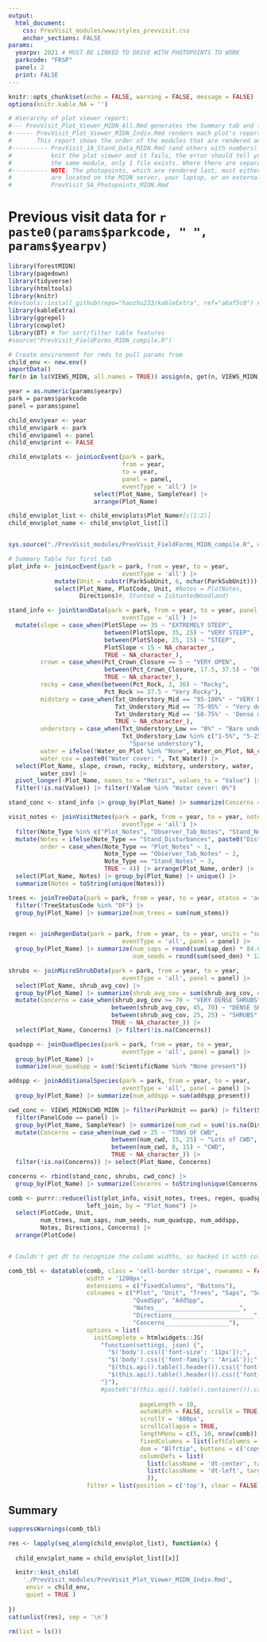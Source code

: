 ```yaml
---
output: 
  html_document:
    css: PrevVisit_modules/www/styles_prevvisit.css
    anchor_sections: FALSE
params:
  yearpv: 2021 # MUST BE LINKED TO DRIVE WITH PHOTOPOINTS TO WORK
  parkcode: "FRSP"
  panel: 2
  print: FALSE
---
```

```r
knitr::opts_chunk$set(echo = FALSE, warning = FALSE, message = FALSE)
options(knitr.kable.NA = '')

# Hierarchy of plot viewer report: 
#--- PrevVisit_Plot_Viewer_MIDN_All.Rmd generates the Summary tab and iterates through the park's list of plots.
#------ PrevVisit_Plot_Viewer_MIDN_Indiv.Rmd renders each plot's report within the plot-named tabs. 
#       This report shows the order of the modules that are rendered and allows you to turn them off, if they're failing.
#---------- PrevVisit_1A_Stand_Data_MIDN.Rmd (and others with numbers) are individual data modules. If you try to
#           knit the plot viewer and it fails, the error should tell you which module failed. Where NETN and MIDN can use 
#           the same module, only 1 file exists. Where there are separate modules, MIDN's module is named. 
#---------- NOTE: The photopoints, which are rendered last, must either be updated to where the photos for a given year
#           are located on the MIDN server, your laptop, or an external drive. The file that needs to be checked is
#           PrevVisit_5A_Photopoints_MIDN.Rmd
```

# Previous visit data for `r paste0(params$parkcode, " ", params$yearpv)` {.tabset .tabset-pills}
```r
library(forestMIDN)
library(pagedown)
library(tidyverse)
library(htmltools)
library(knitr)
#devtools::install_github(repo="haozhu233/kableExtra", ref="a6af5c0") # for collapse_rows()
library(kableExtra)
library(ggrepel)
library(cowplot)
library(DT) # for sort/filter table features
#source("PrevVisit_FieldForms_MIDN_compile.R") 
```

```r
# Create environment for rmds to pull params from
child_env <- new.env()
importData()
for(n in ls(VIEWS_MIDN, all.names = TRUE)) assign(n, get(n, VIEWS_MIDN), child_env)

year = as.numeric(params$yearpv)
park = params$parkcode
panel = params$panel

child_env$year <- year
child_env$park <- park
child_env$panel <- panel
child_env$print <- FALSE

child_env$plots <- joinLocEvent(park = park, 
                                from = year, 
                                to = year,
                                panel = panel,
                                eventType = 'all') |> 
                        select(Plot_Name, SampleYear) |> 
                        arrange(Plot_Name)

child_env$plot_list <- child_env$plots$Plot_Name#[c(1:2)]
child_env$plot_name <- child_env$plot_list[1]


sys.source("./PrevVisit_modules/PrevVisit_FieldForms_MIDN_compile.R", envir = child_env)
```


```r
# Summary Table for first tab
plot_info <- joinLocEvent(park = park, from = year, to = year,
                                eventType = 'all') |> 
             mutate(Unit = substr(ParkSubUnit, 6, nchar(ParkSubUnit))) |> 
             select(Plot_Name, PlotCode, Unit, #Notes = PlotNotes, 
                    Directions)#, Stunted = IsStuntedWoodland)  

stand_info <- joinStandData(park = park, from = year, to = year, panel = panel,
                                eventType = 'all') |> 
  mutate(slope = case_when(PlotSlope >= 35 ~ "EXTREMELY STEEP",
                           between(PlotSlope, 35, 25) ~ "VERY STEEP",
                           between(PlotSlope, 25, 15) ~ "STEEP",
                           PlotSlope < 15 ~ NA_character_,
                           TRUE ~ NA_character_),
         crown = case_when(Pct_Crown_Closure == 5 ~ "VERY OPEN",
                           between(Pct_Crown_Closure, 17.5, 37.5) ~ "OPEN",
                           TRUE ~ NA_character_),
         rocky = case_when(between(Pct_Rock, 3, 36) ~ "Rocky",
                           Pct_Rock >= 37.5 ~ "Very Rocky"),
         midstory = case_when(Txt_Understory_Mid == "95-100%" ~ "VERY DENSE MID-STORY",
                              Txt_Understory_Mid == '75-95%' ~ "Very dense mid-story",
                              Txt_Understory_Mid == '50-75%' ~ 'Dense mid-story',
                              TRUE ~ NA_character_),
         understory = case_when(Txt_Understory_Low == "0%" ~ "Bare understory",
                                Txt_Understory_Low %in% c("1-5%", "5-25%") ~ 
                                  "Sparse understory"), 
         water = ifelse(!Water_on_Plot %in% "None", Water_on_Plot, NA_character_),
         water_cov = paste0("Water cover: ", Txt_Water)) |> 
  select(Plot_Name, slope, crown, rocky, midstory, understory, water, 
         water_cov) |> 
  pivot_longer(-Plot_Name, names_to = "Metric", values_to = "Value") |> 
  filter(!is.na(Value)) |> filter(!Value %in% "Water cover: 0%")

stand_conc <- stand_info |> group_by(Plot_Name) |> summarize(Concerns = toString(unique(Value)))

visit_notes <- joinVisitNotes(park = park, from = year, to = year, noteType = "all", panel = panel,
                                eventType = 'all') |> 
  filter(Note_Type %in% c("Plot_Notes", "Observer_Tab_Notes", "Stand_Notes", "Stand_Disturbances")) |> 
  mutate(Notes = ifelse(Note_Type == "Stand_Disturbances", paste0("Disturbance: ", Notes), Notes),
         order = case_when(Note_Type == "Plot_Notes" ~ 1,
                           Note_Type == "Observer_Tab_Notes" ~ 2,
                           Note_Type == "Stand_Notes" ~ 3,
                           TRUE ~ 4)) |> arrange(Plot_Name, order) |> 
  select(Plot_Name, Notes) |> group_by(Plot_Name) |> unique() |> 
  summarize(Notes = toString(unique(Notes)))

trees <- joinTreeData(park = park, from = year, to = year, status = 'active', panel = panel) |> 
  filter(!TreeStatusCode %in% "DF") |> 
  group_by(Plot_Name) |> summarize(num_trees = sum(num_stems))


regen <- joinRegenData(park = park, from = year, to = year, units = "sq.m",
                                eventType = 'all', panel = panel) |> 
  group_by(Plot_Name) |> summarize(num_saps = round(sum(sap_den) * 84.823, 1),
                                   num_seeds = round(sum(seed_den) * 12, 1))

shrubs <- joinMicroShrubData(park = park, from = year, to = year,
                                eventType = 'all', panel = panel) |> 
  select(Plot_Name, shrub_avg_cov) |> 
  group_by(Plot_Name) |> summarize(shrub_avg_cov = sum(shrub_avg_cov, na.rm = T)) |> 
  mutate(Concerns = case_when(shrub_avg_cov >= 70 ~ "VERY DENSE SHRUBS",
                             between(shrub_avg_cov, 45, 70) ~ "DENSE SHRUBS",
                             between(shrub_avg_cov, 25, 25) ~ "SHRUBS",
                             TRUE ~ NA_character_)) |> 
  select(Plot_Name, Concerns) |> filter(!is.na(Concerns))

quadspp <- joinQuadSpecies(park = park, from = year, to = year,
                                eventType = 'all', panel = panel) |> 
  group_by(Plot_Name) |> 
  summarize(num_quadspp = sum(!ScientificName %in% "None present"))

addspp <- joinAdditionalSpecies(park = park, from = year, to = year,
                                eventType = 'all', panel = panel) |> 
  group_by(Plot_Name) |> summarize(num_addspp = sum(addspp_present))

cwd_conc <- VIEWS_MIDN$CWD_MIDN |> filter(ParkUnit == park) |> filter(SampleYear == year) |> 
  filter(PanelCode == panel) |> 
  group_by(Plot_Name, SampleYear) |> summarize(num_cwd = sum(!is.na(Distance))) |>
  mutate(Concerns = case_when(num_cwd > 25 ~ "TONS OF CWD",
                             between(num_cwd, 15, 25) ~ "Lots of CWD",
                             between(num_cwd, 8, 15) ~ "CWD",
                             TRUE ~ NA_character_)) |> 
  filter(!is.na(Concerns)) |> select(Plot_Name, Concerns)

concerns <- rbind(stand_conc, shrubs, cwd_conc) |> 
  group_by(Plot_Name) |> summarize(Concerns = toString(unique(Concerns)))

comb <- purrr::reduce(list(plot_info, visit_notes, trees, regen, quadspp, addspp, concerns), 
                      left_join, by = "Plot_Name") |> 
  select(PlotCode, Unit, 
         num_trees, num_saps, num_seeds, num_quadspp, num_addspp, 
         Notes, Directions, Concerns) |> 
  arrange(PlotCode)


# Couldn't get dt to recognize the column widths, so hacked it with colnames. 

comb_tbl <- datatable(comb, class = 'cell-border stripe', rownames = FALSE,
                      width = '1200px',
                      extensions = c("FixedColumns", "Buttons"),
                      colnames = c("Plot", "Unit", "Trees", "Saps", "Seeds",
                                   "QuadSpp", "AddSpp", 
                                   "Notes________________________", 
                                   "Directions_______________________",
                                   "Concerns__________________"),
                      options = list(       
                        initComplete = htmlwidgets::JS(
                          "function(settings, json) {",
                            "$('body').css({'font-size': '11px'});",
                            "$('body').css({'font-family': 'Arial'});",
                            "$(this.api().table().header()).css({'font-size': '11px'});",
                            "$(this.api().table().header()).css({'font-family': 'Arial'});",
                          "}"),
                          #paste0("$(this.api().table().container()).css({'font-size': 12px;})}")),
                            
                                     pageLength = 10,
                                     autoWidth = FALSE, scrollX = TRUE,
                                     scrollY = '600px',
                                     scrollCollapse = TRUE,
                                     lengthMenu = c(5, 10, nrow(comb)),
                                     fixedColumns = list(leftColumns = 1),
                                     dom = "Blfrtip", buttons = c('copy', 'csv', 'print'),
                                     columnDefs = list(
                                       list(className = 'dt-center', targets = 0:5),
                                       list(className = 'dt-left', targets = 6:8)
                                       )),
                      filter = list(position = c('top'), clear = FALSE)) 

```

## Summary {.tabset}
```r
suppressWarnings(comb_tbl)
```

```r
res <- lapply(seq_along(child_env$plot_list), function(x) {
  
  child_env$plot_name = child_env$plot_list[[x]]

  knitr::knit_child(
    './PrevVisit_modules/PrevVisit_Plot_Viewer_MIDN_Indiv.Rmd', 
     envir = child_env,
     quiet = TRUE )
  
})
cat(unlist(res), sep = '\n')
```

```r
rm(list = ls())
```

